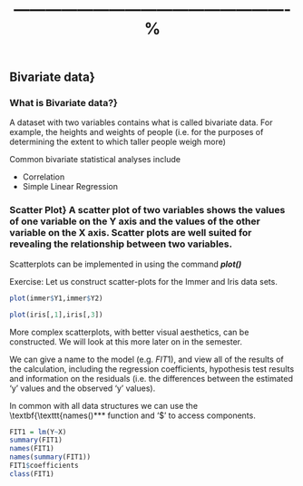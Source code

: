 %---------------------------------------------------- %
<p>
## Bivariate data}
### What is Bivariate data?}

A dataset with two variables contains what is called bivariate data. For example, the heights and weights of people (i.e. for the purposes of determining the extent to which taller people weigh more)

Common bivariate statistical analyses include

* Correlation
* Simple Linear Regression


### Scatter Plot} A scatter plot of two variables shows the values of one variable on the Y axis and the values of the other variable on the X axis. Scatter plots are well suited for revealing the relationship between two variables.

Scatterplots can be implemented in \texttt{R} using the command ***plot()***

Exercise: Let us construct scatter-plots for the Immer and Iris data sets.


```r
plot(immer$Y1,immer$Y2)

plot(iris[,1],iris[,3])
```

More complex scatterplots, with better visual aesthetics, can be constructed. We will look at this more later on in the semester.




We can give a name to the model (e.g. $FIT1$), and view all of the results of the calculation, including the regression coefficients, hypothesis test results and information on the residuals (i.e. the differences between the estimated ‘y’ values and the observed ‘y’ values).

In common with all data structures we can use the \textbf{\texttt{names()*** function and ‘$\$$’ to access components.


```r
FIT1 = lm(Y~X)
summary(FIT1)
names(FIT1)
names(summary(FIT1))
FIT1$coefficients
class(FIT1)
```
